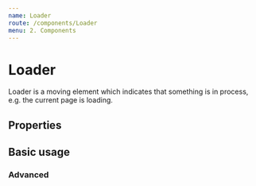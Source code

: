 ```yaml
---
name: Loader
route: /components/Loader
menu: 2. Components
---
```




# Loader

Loader is a moving element which indicates that something is in process, e.g. the current page is loading.

## Properties
<Props of={Loader} />

## Basic usage
<Loader />

### Advanced

<Playground>
  <Loader color="accentDark" duration="turtle" size="xxl" inlineBlock />
  <Loader color="complementaryDark" inlineBlock />
</Playground>
